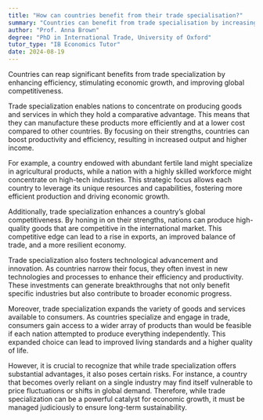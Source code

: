 ```yaml
---
title: "How can countries benefit from their trade specialisation?"
summary: "Countries can benefit from trade specialisation by increasing efficiency, boosting economic growth, and enhancing global competitiveness."
author: "Prof. Anna Brown"
degree: "PhD in International Trade, University of Oxford"
tutor_type: "IB Economics Tutor"
date: 2024-08-19
---
```


Countries can reap significant benefits from trade specialization by enhancing efficiency, stimulating economic growth, and improving global competitiveness.

Trade specialization enables nations to concentrate on producing goods and services in which they hold a comparative advantage. This means that they can manufacture these products more efficiently and at a lower cost compared to other countries. By focusing on their strengths, countries can boost productivity and efficiency, resulting in increased output and higher income.

For example, a country endowed with abundant fertile land might specialize in agricultural products, while a nation with a highly skilled workforce might concentrate on high-tech industries. This strategic focus allows each country to leverage its unique resources and capabilities, fostering more efficient production and driving economic growth.

Additionally, trade specialization enhances a country’s global competitiveness. By honing in on their strengths, nations can produce high-quality goods that are competitive in the international market. This competitive edge can lead to a rise in exports, an improved balance of trade, and a more resilient economy.

Trade specialization also fosters technological advancement and innovation. As countries narrow their focus, they often invest in new technologies and processes to enhance their efficiency and productivity. These investments can generate breakthroughs that not only benefit specific industries but also contribute to broader economic progress.

Moreover, trade specialization expands the variety of goods and services available to consumers. As countries specialize and engage in trade, consumers gain access to a wider array of products than would be feasible if each nation attempted to produce everything independently. This expanded choice can lead to improved living standards and a higher quality of life.

However, it is crucial to recognize that while trade specialization offers substantial advantages, it also poses certain risks. For instance, a country that becomes overly reliant on a single industry may find itself vulnerable to price fluctuations or shifts in global demand. Therefore, while trade specialization can be a powerful catalyst for economic growth, it must be managed judiciously to ensure long-term sustainability.
    